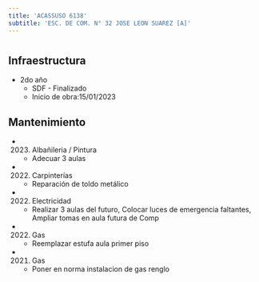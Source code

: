 ```yaml
---
title: 'ACASSUSO 6138'
subtitle: 'ESC. DE COM. N° 32 JOSE LEON SUAREZ [A]'
---
```


#
## Infraestructura

* 2do año 
    + SDF - Finalizado 
    + Inicio de obra:15/01/2023 






## Mantenimiento

*  (2023) Albañileria / Pintura 
    + Adecuar 3 aulas

*  (2022) Carpinterías 
    + Reparación de toldo metálico

*  (2022) Electricidad 
    + Realizar 3 aulas del futuro, Colocar luces de emergencia faltantes, Ampliar tomas en aula futura de Comp

*  (2022) Gas 
    + Reemplazar estufa aula primer piso

*  (2021) Gas 
    + Poner en norma instalacion de gas renglo



